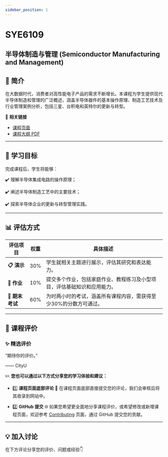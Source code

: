 ```yaml
---
sidebar_position: 1
---
```


# SYE6109
## 半导体制造与管理 (Semiconductor Manufacturing and Management)

## **📘 简介**
在大数据时代，消费者对高性能电子产品的需求不断增长。本课程为学生提供现代半导体制造和管理的广泛概述，涵盖半导体器件的基本操作原理、制造工艺技术及行业管理案例分析，包括三星、台积电和英特尔的更新与转型。

🔗 **相关链接**
- [课程页面](https://www.cityu.edu.hk/catalogue/pg/202425/course/SYE6109.htm)
- [课程大纲 PDF](https://www.cityu.edu.hk/catalogue/pg/202425/course/SYE6109.pdf)

---

## **🎯 学习目标**

完成课程后，学生将能够：

✔️ 理解半导体集成电路的操作原理；

✔️ 阐述半导体制造工艺中的主要技术；

✔️ 探索半导体企业的更新与转型管理实践。

---

## **📊 评估方式**

| **评估项目**             | **权重** | **具体描述**                                                                                       |
|-------------------------|---------|---------------------------------------------------------------------------------------------------|
| **📋 演示**              | 30%      | 学生就相关主题进行展示，评估其研究和表达能力。                                                        |
| **📂 作业**              | 10%      | 提交多个作业，包括家庭作业、教程练习及小型项目，评估基础知识和应用能力。                                     |
| **📝 期末考试**          | 60%      | 为时两小时的考试，涵盖所有课程内容，需获得至少30%的分数方可通过。                                          |

---

## **💬 课程评价**

### ✨ **精选评价**
<div className={commentStyles.commentBox}>
    <p className={commentStyles.commentText}>
        “期待你的评价。”
    </p>
    <p className={commentStyles.commentAuthor}>—— CityU</p>
</div>

✏️ **您也可以通过以下方式分享您的学习体验和建议：**

- 1️⃣ **课程页面底部评论**
💬 在课程页面底部直接提交您的评论，我们会审核后将其收录到网站中。

- 2️⃣ **GitHub 提交**
🌐 如果您希望更全面地分享课程评价，或希望修改或新增课程页面，欢迎参考 [Contributing](/contributing) 页面，通过 GitHub 提交您的贡献。

---

## **💡 加入讨论**

在下方评论分享您的评价、问题或经验👇
<Utterances />